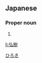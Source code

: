 ==Japanese==
{{ja-kanjitab|弘|樹}}

===Proper noun===
{{ja-pos|proper|ひろき}}

# {{given name|male|lang=ja|sort=ひろき}}

[[Category:Japanese male given names|ひろき]]

[[li:弘樹]]